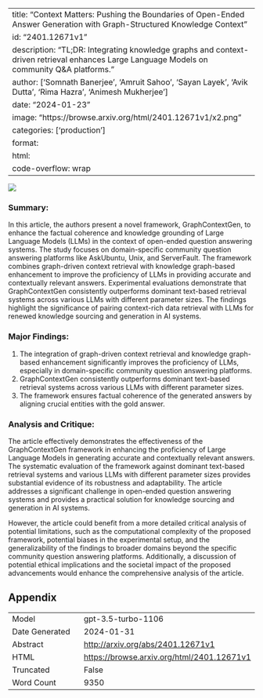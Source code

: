 
---
title: "Context Matters: Pushing the Boundaries of Open-Ended Answer Generation with Graph-Structured Knowledge Context"
id: "2401.12671v1"
description: "TL;DR: Integrating knowledge graphs and context-driven retrieval enhances Large Language Models on community Q&A platforms."
author: ['Somnath Banerjee', 'Amruit Sahoo', 'Sayan Layek', 'Avik Dutta', 'Rima Hazra', 'Animesh Mukherjee']
date: "2024-01-23"
image: "https://browse.arxiv.org/html/2401.12671v1/x2.png"
categories: ['production']
format:
  html:
    code-overflow: wrap
---

![](https://browse.arxiv.org/html/2401.12671v1/x2.png)

### Summary:

In this article, the authors present a novel framework, GraphContextGen, to enhance the factual coherence and knowledge grounding of Large Language Models (LLMs) in the context of open-ended question answering systems. The study focuses on domain-specific community question answering platforms like AskUbuntu, Unix, and ServerFault. The framework combines graph-driven context retrieval with knowledge graph-based enhancement to improve the proficiency of LLMs in providing accurate and contextually relevant answers. Experimental evaluations demonstrate that GraphContextGen consistently outperforms dominant text-based retrieval systems across various LLMs with different parameter sizes. The findings highlight the significance of pairing context-rich data retrieval with LLMs for renewed knowledge sourcing and generation in AI systems.

### Major Findings:
1. The integration of graph-driven context retrieval and knowledge graph-based enhancement significantly improves the proficiency of LLMs, especially in domain-specific community question answering platforms.
2. GraphContextGen consistently outperforms dominant text-based retrieval systems across various LLMs with different parameter sizes.
3. The framework ensures factual coherence of the generated answers by aligning crucial entities with the gold answer.

### Analysis and Critique:

The article effectively demonstrates the effectiveness of the GraphContextGen framework in enhancing the proficiency of Large Language Models in generating accurate and contextually relevant answers. The systematic evaluation of the framework against dominant text-based retrieval systems and various LLMs with different parameter sizes provides substantial evidence of its robustness and adaptability. The article addresses a significant challenge in open-ended question answering systems and provides a practical solution for knowledge sourcing and generation in AI systems.

However, the article could benefit from a more detailed critical analysis of potential limitations, such as the computational complexity of the proposed framework, potential biases in the experimental setup, and the generalizability of the findings to broader domains beyond the specific community question answering platforms. Additionally, a discussion of potential ethical implications and the societal impact of the proposed advancements would enhance the comprehensive analysis of the article.

## Appendix

|          |          |
|----------|----------|
| Model     | gpt-3.5-turbo-1106       |
| Date Generated     | 2024-01-31       |
| Abstract | [http://arxiv.org/abs/2401.12671v1](http://arxiv.org/abs/2401.12671v1)        |
| HTML     | [https://browse.arxiv.org/html/2401.12671v1](https://browse.arxiv.org/html/2401.12671v1)       |
| Truncated       | False       |
| Word Count       | 9350       |